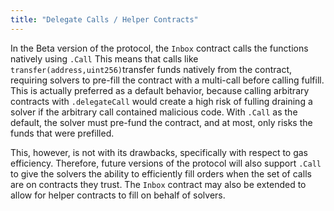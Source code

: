 ```yaml
---
title: "Delegate Calls / Helper Contracts"
---
```


In the Beta version of the protocol, the `Inbox` contract calls the functions natively using `.Call` This means that calls like `transfer(address,uint256)`transfer funds natively from the contract, requiring solvers to pre-fill the contract with a multi-call before calling fulfill. This is actually preferred as a default behavior, because calling arbitrary contracts with `.delegateCall` would create a high risk of fulling draining a solver if the arbitrary call contained malicious code. With `.Call` as the default, the solver must pre-fund the contract, and at most, only risks the funds that were prefilled.

This, however, is not with its drawbacks, specifically with respect to gas efficiency. Therefore, future versions of the protocol will also support `.Call` to give the solvers the ability to efficiently fill orders when the set of calls are on contracts they trust. The `Inbox` contract may also be extended to allow for helper contracts to fill on behalf of solvers.
